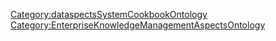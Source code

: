 {{{info|add title=New Concern|edit title=Edit Concern|page name=C<unique number;random;10>}}}

{{FormHeader|Concern}}
{{DataspectsCookbookEntityTypeSpecialFormTemplate0}}
{{StandardFormSections}}
{{FormFooter}}

<noinclude>[[Category:dataspectsSystemCookbookOntology]][[Category:EnterpriseKnowledgeManagementAspectsOntology]]</noinclude>